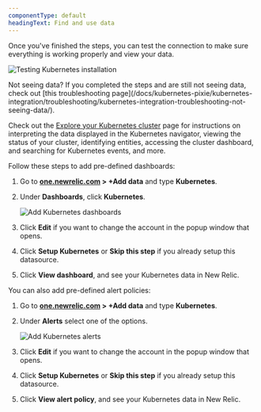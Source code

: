 ```yaml
---
componentType: default
headingText: Find and use data
---
```







Once you've finished the steps, you can test the connection to make sure everything is working properly and view your data.

<img
    title="Testing Kubernetes installation"
    alt="Testing Kubernetes installation"
    src={kubernetesTestConnection}
/>


<Callout variant="tip">
    Not seeing data? If you completed the steps and are still not seeing data, check out [this troubleshooting page](/docs/kubernetes-pixie/kubernetes-integration/troubleshooting/kubernetes-integration-troubleshooting-not-seeing-data/).
</Callout>


Check out the [Explore your Kubernetes cluster](/docs/kubernetes-pixie/kubernetes-integration/understand-use-data/kubernetes-cluster-explorer/) page for instructions on interpreting the data displayed in the Kubernetes navigator, viewing the status of your cluster, identifying entities, accessing the cluster dashboard, and searching for Kubernetes events, and more.


Follow these steps to add pre-defined dashboards:

1. Go to <DoNotTranslate>**[one.newrelic.com](https://one.newrelic.com) > +Add data**</DoNotTranslate> and type <DoNotTranslate>**Kubernetes**</DoNotTranslate>.

2. Under <DoNotTranslate>**Dashboards**</DoNotTranslate>, click <DoNotTranslate>**Kubernetes**</DoNotTranslate>.

    <img
    title="Add Kubernetes dashboards"
    alt="Add Kubernetes dashboards"
    src={kubernetesAddDashboards}
    />

3. Click <DoNotTranslate>**Edit**</DoNotTranslate> if you want to change the account in the popup window that opens.

4. Click <DoNotTranslate>**Setup Kubernetes**</DoNotTranslate> or <DoNotTranslate>**Skip this step**</DoNotTranslate> if you already setup this datasource. 

5. Click <DoNotTranslate>**View dashboard**</DoNotTranslate>, and see your Kubernetes data in New Relic.


You can also add pre-defined alert policies:

1. Go to <DoNotTranslate>**[one.newrelic.com](https://one.newrelic.com) > +Add data**</DoNotTranslate> and type <DoNotTranslate>**Kubernetes**</DoNotTranslate>.

2. Under <DoNotTranslate>**Alerts**</DoNotTranslate> select one of the options.

    <img
    title="Add Kubernetes alerts"
    alt="Add Kubernetes alerts"
    src={kubernetesAddAlerts}
    />

3. Click <DoNotTranslate>**Edit**</DoNotTranslate> if you want to change the account in the popup window that opens.

4. Click <DoNotTranslate>**Setup Kubernetes**</DoNotTranslate> or <DoNotTranslate>**Skip this step**</DoNotTranslate> if you already setup this datasource. 

5. Click <DoNotTranslate>**View alert policy**</DoNotTranslate>, and see your Kubernetes data in New Relic.

